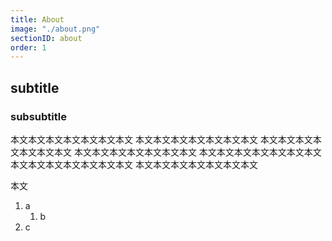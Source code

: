 ```yaml
---
title: About
image: "./about.png"
sectionID: about
order: 1
---
```


## subtitle

### subsubtitle

本文本文本文本文本文本文本文
本文本文本文本文本文本文本文
本文本文本文本文本文本文本文
本文本文本文本文本文本文本文
本文本文本文本文本文本文本文
本文本文本文本文本文本文本文
本文本文本文本文本文本文本文

本文

1. a
   1. b
1. c
